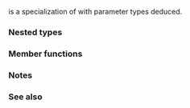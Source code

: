 {{cpp/title|owner_less}}
{{cpp/memory/navbar}}
{{ddcl|header=memory|since=c++17|1=
template&lt;&gt;
struct owner_less&lt;void&gt;;
}}

{{c/core|std::owner_less&lt;void&gt;}} is a specialization of {{lc|std::owner_less}} with parameter types deduced.

===Nested types===
{{dsc begin}}
{{dsc hitem|Nested type|Definition}}
{{dsc|{{tt|is_transparent}}|[[cpp/utility/functional#Transparent function objects|unspecified]]}}
{{dsc end}}

===Member functions===
{{dsc begin}}
{{dsc fun|cpp/memory/owner_less_void|title=operator()|inlinemem=true|compares its arguments using owner-based semantics}}
{{dsc end}}

{{member|{{small|std::owner_less&lt;void&gt;::}}operator()|
{{dcl begin}}
{{dcl|since=c++17|
template&lt; class T, class U &gt;
bool operator()( const std::shared_ptr&lt;T&gt;&amp; lhs,
                 const std::shared_ptr&lt;U&gt;&amp; rhs ) const noexcept;
}}
{{dcl|since=c++17|
template&lt; class T, class U &gt;
bool operator()( const std::shared_ptr&lt;T&gt;&amp; lhs,
                 const std::weak_ptr&lt;U&gt;&amp; rhs ) const noexcept;
}}
{{dcl|since=c++17|
template&lt; class T, class U &gt;
bool operator()( const std::weak_ptr&lt;T&gt;&amp; lhs,
                 const std::shared_ptr&lt;U&gt;&amp; rhs ) const noexcept;
}}
{{dcl|since=c++17|
template&lt; class T, class U &gt;
bool operator()( const std::weak_ptr&lt;T&gt;&amp; lhs,
                 const std::weak_ptr&lt;U&gt;&amp; rhs ) const noexcept;
}}
{{dcl end}}

Compares {{c|lhs}} and {{c|rhs}} using owner-based semantics. Effectively calls {{c|lhs.owner_before(rhs)}}.

The ordering is strict weak ordering relation.

{{c|lhs}} and {{c|rhs}} are equivalent only if they are both empty or share ownership.

===Parameters===
{{par begin}}
{{par|lhs, rhs|shared-ownership pointers to compare}}
{{par end}}

===Return value===
{{c|true}} if {{c|lhs}} is ''less than'' {{c|rhs}} as determined by the owner-based ordering.
}}

===Notes===
{{feature test macro|__cpp_lib_transparent_operators|Transparent {{lc|std::owner_less}} ({{c/core|std::owner_less&lt;void&gt;}})|value=201510L|std=C++17}}

===See also===
{{dsc begin}}
{{dsc inc|cpp/memory/shared_ptr/dsc owner_before}}
{{dsc inc|cpp/memory/weak_ptr/dsc owner_before}}
{{dsc end}}

{{langlinks|de|es|fr|it|ja|pt|ru|zh}}